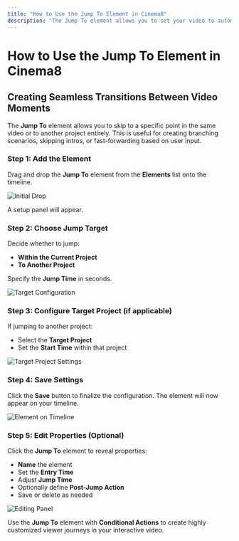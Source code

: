 ```yaml
---
title: "How to Use the Jump To Element in Cinema8"
description: "The Jump To element allows you to set your video to automatically skip to a specific point within the current video or even jump to a different video at a particular second. Simply drag and drop the element to the desired spot in your video timeline, and when the video reaches that point, it will jump to the specified second."
---
```



# How to Use the Jump To Element in Cinema8

## Creating Seamless Transitions Between Video Moments

The **Jump To** element allows you to skip to a specific point in the same video or to another project entirely. This is useful for creating branching scenarios, skipping intros, or fast-forwarding based on user input.

<Steps>

### Step 1: Add the Element

Drag and drop the **Jump To** element from the **Elements** list onto the timeline.

![Initial Drop](/screenshot/advanced-interactivity/jumpTo-1.webp)

A setup panel will appear.

### Step 2: Choose Jump Target

Decide whether to jump:

- **Within the Current Project**
- **To Another Project**

Specify the **Jump Time** in seconds.

![Target Configuration](/screenshot/advanced-interactivity/jumpTo-2.webp)

### Step 3: Configure Target Project (if applicable)

If jumping to another project:

- Select the **Target Project**
- Set the **Start Time** within that project

![Target Project Settings](/screenshot/advanced-interactivity/jumpTo-3.webp)

### Step 4: Save Settings

Click the **Save** button to finalize the configuration. The element will now appear on your timeline.

![Element on Timeline](/screenshot/advanced-interactivity/jumpTo-4.webp)

### Step 5: Edit Properties (Optional)

Click the **Jump To** element to reveal properties:

- **Name** the element
- Set the **Entry Time**
- Adjust **Jump Time**
- Optionally define **Post-Jump Action**
- Save or delete as needed

![Editing Panel](/screenshot/advanced-interactivity/jumpTo-5.webp)

</Steps>

<Callout type="tip">
Use the <strong>Jump To</strong> element with <strong>Conditional Actions</strong> to create highly customized viewer journeys in your interactive video.
</Callout>
